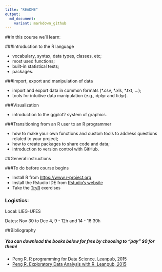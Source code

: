 ```yaml
---
title: "README"
output: 
  md_document:
    variant: markdown_github
---
```


##In this course we'll learn:

###Introduction to the R language
 
* vocabulary, syntax, data types, classes, etc;
* most used functions;
* built-in statistical tests;
* packages.

###Import, export and manipulation of data

* import and export data in common formats (\*.csv, \*.xls, \*.txt, …);
* tools for intuitive data manipulation (e.g., dplyr and tidyr).

###Visualization 

* introduction to the ggplot2 system of graphics.

###Transitioning from an R user to an R programmer

* how to make your own functions and custom tools to address questions related to your project;
* how to create packages to share code and data;
* introduction to version control with GitHub.

##General instructions

###To do before course begins

* Install R from [https://www.r-project.org](https://www.r-project.org)
* Install the Rstudio IDE from [Rstudio's website](https://www.rstudio.com/products/RStudio/#Desktop)
* Take the [TryR](http://tryr.codeschool.com) exercises

### Logistics:

Local: LIEG-UFES   

Dates: Nov 30 to Dec 4, 9 - 12h and 14 - 16:30h 

##Bibliography

##### You can download the books below for free by choosing to "pay" $0 for them!

* [Peng R. R programming for Data Science. Leanpub, 2015](https://leanpub.com/rprogramming)
* [Peng R. Exploratory Data Analysis with R. Leanpub, 2015](https://leanpub.com/exdata)
